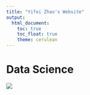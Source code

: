 ```yaml
---
title: "Yifei Zhao's Website"
output: 
  html_document:
    toc: true
    toc_float: true
    theme: cerulean
---
```


# Data Science 

![](https://miro.medium.com/max/1400/1*U3WRRwLx3zeDkHmIVGLJdw.gif)